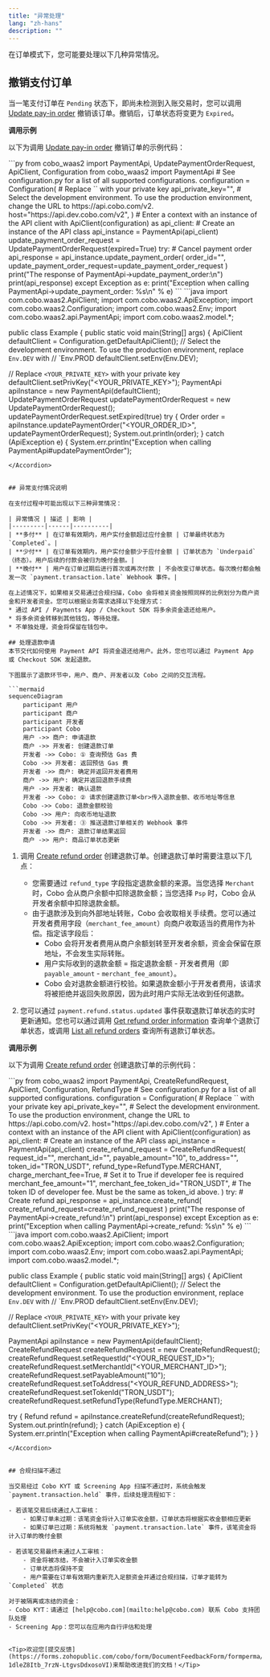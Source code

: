 ```yaml
---
title: "异常处理"
lang: "zh-hans"
description: ""
---
```


在订单模式下，您可能要处理以下几种异常情况。


## 撤销支付订单

当一笔支付订单在 `Pending` 状态下，即尚未检测到入账交易时，您可以调用 [Update pay-in order](/v2/api-references/payment/update-pay-in-order) 撤销该订单。撤销后，订单状态将变更为 `Expired`。

**调用示例**

以下为调用 [Update pay-in order](/v2/api-references/payment/update-pay-in-order) 撤销订单的示例代码：

<Accordion title="Sample code in Python">
```py
from cobo_waas2 import PaymentApi, UpdatePaymentOrderRequest, ApiClient, Configuration
from cobo_waas2 import PaymentApi
# See configuration.py for a list of all supported configurations.
configuration = Configuration(
  # Replace `<YOUR_PRIVATE_KEY>` with your private key
  api_private_key="<YOUR_PRIVATE_KEY>",
  # Select the development environment. To use the production environment, change the URL to https://api.cobo.com/v2.
  host="https://api.dev.cobo.com/v2",
)
# Enter a context with an instance of the API client
with ApiClient(configuration) as api_client:
  # Create an instance of the API class
  api_instance = PaymentApi(api_client)
  update_payment_order_request = UpdatePaymentOrderRequest(expired=True)
  try:
      # Cancel payment order
      api_response = api_instance.update_payment_order(
          order_id="<YOUR_ORDER_ID>",
          update_payment_order_request=update_payment_order_request
      )
      print("The response of PaymentApi->update_payment_order:\n")
      print(api_response)
  except Exception as e:
      print("Exception when calling PaymentApi->update_payment_order: %s\n" % e)
```
</Accordion>

<Accordion title="Sample code in Java">
```java
import com.cobo.waas2.ApiClient;
import com.cobo.waas2.ApiException;
import com.cobo.waas2.Configuration;
import com.cobo.waas2.Env;
import com.cobo.waas2.api.PaymentApi;
import com.cobo.waas2.model.*;

public class Example {
 public static void main(String[] args) {
   ApiClient defaultClient = Configuration.getDefaultApiClient();
   // Select the development environment. To use the production environment, replace `Env.DEV` with
   // `Env.PROD
   defaultClient.setEnv(Env.DEV);

   // Replace `<YOUR_PRIVATE_KEY>` with your private key
   defaultClient.setPrivKey("<YOUR_PRIVATE_KEY>");
   PaymentApi apiInstance = new PaymentApi(defaultClient);
   UpdatePaymentOrderRequest updatePaymentOrderRequest = new UpdatePaymentOrderRequest();
   updatePaymentOrderRequest.setExpired(true)
   try {
          Order order = apiInstance.updatePaymentOrder("<YOUR_ORDER_ID>", updatePaymentOrderRequest);
          System.out.println(order);
   } catch (ApiException e) {
     System.err.println("Exception when calling PaymentApi#updatePaymentOrder");
```
</Accordion>


## 异常支付情况说明

在支付过程中可能出现以下三种异常情况：

| 异常情况 | 描述 | 影响 |
|---------|------|----------|
| **多付** | 在订单有效期内，用户实付金额超过应付金额 | 订单最终状态为 `Completed`。|
| **少付** | 在订单有效期内，用户实付金额少于应付金额 | 订单状态为 `Underpaid`（终态）。用户后续的付款会被归为晚付金额。|
| **晚付** | 用户在订单过期后进行首次或再次付款 | 不会改变订单状态。每次晚付都会触发一次 `payment.transaction.late` Webhook 事件。|

在上述情况下，如果相关交易通过合规扫描，Cobo 会将相关资金按照同样的比例划分为商户资金和开发者资金。您可以根据业务需求选择以下处理方式：
* 通过 API / Payments App / Checkout SDK 将多余资金退还给用户。  
* 将多余资金转移到其他钱包，等待处理。  
* 不单独处理，资金将保留在钱包中。

## 处理退款申请
本节交代如何使用 Payment API 将资金退还给用户。此外，您也可以通过 Payment App 或 Checkout SDK 发起退款。

下图展示了退款环节中，用户、商户、开发者以及 Cobo 之间的交互流程。

```mermaid
sequenceDiagram
    participant 用户
    participant 商户
    participant 开发者
    participant Cobo
    用户 ->> 商户: 申请退款
    商户 ->> 开发者: 创建退款订单
    开发者 ->> Cobo: ① 查询预估 Gas 费
    Cobo ->> 开发者: 返回预估 Gas 费
    开发者 ->> 商户: 确定并返回开发者费用
    商户 ->> 用户: 确定并返回退款手续费
    用户 ->> 开发者: 确认退款
    开发者 ->> Cobo: ② 请求创建退款订单<br>传入退款金额、收币地址等信息
    Cobo ->> Cobo: 退款金额校验
    Cobo ->> 用户: 向收币地址退款
    Cobo ->> 开发者: ③ 推送退款订单相关的 Webhook 事件
    开发者 ->> 商户: 退款订单结果返回
    商户 ->> 用户: 商品订单状态更新
```
  
1. 调用 [Create refund order](/v2/api-references/payment/create-refund-order) 创建退款订单。创建退款订单时需要注意以下几点：

   - 您需要通过 `refund_type` 字段指定退款金额的来源。当您选择 `Merchant` 时，Cobo 会从商户余额中扣除退款金额；当您选择 `Psp` 时，Cobo 会从开发者余额中扣除退款金额。
   - 由于退款涉及到向外部地址转账，Cobo 会收取相关手续费。您可以通过开发者费用字段（`merchant_fee_amount`）向商户收取适当的费用作为补偿。指定该字段后：
     - Cobo 会将开发者费用从商户余额划转至开发者余额，资金会保留在原地址，不会发生实际转账。
     - 用户实际收到的退款金额 = 指定退款金额 - 开发者费用（即 `payable_amount` - `merchant_fee_amount`）。
     - Cobo 会对退款金额进行校验。如果退款金额小于开发者费用，该请求将被拒绝并返回失败原因，因为此时用户实际无法收到任何退款。

2. 您可以通过 `payment.refund.status.updated` 事件获取退款订单状态的实时更新通知。您也可以通过调用 [Get refund order information](/v2/api-references/payment/get-refund-order-information) 查询单个退款订单状态，或调用 [List all refund orders](/v2/api-references/payment/list-all-refund-orders) 查询所有退款订单状态。
  
**调用示例**

以下为调用 [Create refund order](/v2/api-references/payment/create-refund-order) 创建退款订单的示例代码：

<Accordion title="Sample code in Python">
```py
from cobo_waas2 import PaymentApi, CreateRefundRequest, ApiClient, Configuration, RefundType
# See configuration.py for a list of all supported configurations.
configuration = Configuration(
  # Replace `<YOUR_PRIVATE_KEY>` with your private key
  api_private_key="<YOUR_PRIVATE_KEY>",
  # Select the development environment. To use the production environment, change the URL to https://api.cobo.com/v2.
  host="https://api.dev.cobo.com/v2",
)
# Enter a context with an instance of the API client
with ApiClient(configuration) as api_client:
   # Create an instance of the API class
   api_instance = PaymentApi(api_client)
   create_refund_request = CreateRefundRequest(
       request_id="<YOUR_REQUEST_ID>",
       merchant_id="<YOUR_MERCHANT_ID>",
       payable_amount="10",
       to_address="<YOUR_REFUND_ADDRESS>",
       token_id="TRON_USDT",
       refund_type=RefundType.MERCHANT,
       charge_merchant_fee=True, # Set it to True if developer fee is required
       merchant_fee_amount="1",
       merchant_fee_token_id="TRON_USDT", # The token ID of developer fee. Must be the same as token_id above.
   )
   try:
       # Create refund
       api_response = api_instance.create_refund(
           create_refund_request=create_refund_request
       )
       print("The response of PaymentApi->create_refund:\n")
       print(api_response)
   except Exception as e:
       print("Exception when calling PaymentApi->create_refund: %s\n" % e)
```
</Accordion>

<Accordion title="Sample code in Java">
```java
import com.cobo.waas2.ApiClient;
import com.cobo.waas2.ApiException;
import com.cobo.waas2.Configuration;
import com.cobo.waas2.Env;
import com.cobo.waas2.api.PaymentApi;
import com.cobo.waas2.model.*;

public class Example {
 public static void main(String[] args) {
   ApiClient defaultClient = Configuration.getDefaultApiClient();
   // Select the development environment. To use the production environment, replace `Env.DEV` with
   // `Env.PROD
   defaultClient.setEnv(Env.DEV);

   // Replace `<YOUR_PRIVATE_KEY>` with your private key
   defaultClient.setPrivKey("<YOUR_PRIVATE_KEY>");

   PaymentApi apiInstance = new PaymentApi(defaultClient);
   CreateRefundRequest createRefundRequest = new CreateRefundRequest();
   createRefundRequest.setRequestId("<YOUR_REQUEST_ID>");
   createRefundRequest.setMerchantId("<YOUR_MERCHANT_ID>");
   createRefundRequest.setPayableAmount("10");
   createRefundRequest.setToAddress("<YOUR_REFUND_ADDRESS>");
   createRefundRequest.setTokenId("TRON_USDT");
   createRefundRequest.setRefundType(RefundType.MERCHANT);


   try {
          Refund refund = apiInstance.createRefund(createRefundRequest);
          System.out.println(refund);
   } catch (ApiException e) {
     System.err.println("Exception when calling PaymentApi#createRefund");
   }
 }
```
</Accordion>


## 合规扫描不通过

当交易经过 Cobo KYT 或 Screening App 扫描不通过时，系统会触发 `payment.transaction.held` 事件，后续处理流程如下：

- 若该笔交易后续通过人工审核：
    - 如果订单未过期：该笔资金将计入订单实收金额，订单状态将根据实收金额相应更新
    - 如果订单已过期：系统将触发 `payment.transaction.late` 事件，该笔资金将计入订单的晚付金额

- 若该笔交易最终未通过人工审核：
    - 资金将被冻结，不会被计入订单实收金额
    - 订单状态将保持不变
    - 用户需要在订单有效期内重新充入足额资金并通过合规扫描，订单才能转为 `Completed` 状态
  
对于被隔离或冻结的资金：
- Cobo KYT：请通过 [help@cobo.com](mailto:help@cobo.com) 联系 Cobo 支持团队处理
- Screening App：您可以在应用内自行评估和处理


<Tip>欢迎您[提交反馈](https://forms.zohopublic.com/cobo/form/DocumentFeedbackForm/formperma/QvLOhxJv1_JMsJ-1dleZ8Itb_7rzN-LtgvsDdxosoVI)来帮助改进我们的文档！</Tip>